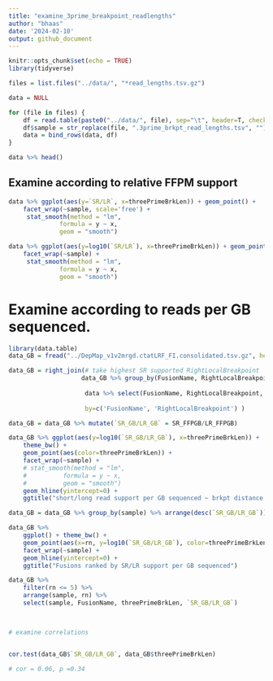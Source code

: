 ```yaml
---
title: "examine_3prime_breakpoint_readlengths"
author: "bhaas"
date: '2024-02-10'
output: github_document
---
```


```r
knitr::opts_chunk$set(echo = TRUE)
library(tidyverse)
```


```r

files = list.files("../data/", "*read_lengths.tsv.gz")

data = NULL

for (file in files) {
    df = read.table(paste0("../data/", file), sep="\t", header=T, check.names = FALSE)
    df$sample = str_replace(file, ".3prime_brkpt_read_lengths.tsv", "")
    data = bind_rows(data, df)
}

data %>% head()
```

## Examine according to relative FFPM support

```r

data %>% ggplot(aes(y=`SR/LR`, x=threePrimeBrkLen)) + geom_point() +
    facet_wrap(~sample, scale='free') +
     stat_smooth(method = "lm", 
              formula = y ~ x, 
              geom = "smooth") 


```



```r

data %>% ggplot(aes(y=log10(`SR/LR`), x=threePrimeBrkLen)) + geom_point() +
    facet_wrap(~sample) +
     stat_smooth(method = "lm", 
              formula = y ~ x, 
              geom = "smooth")


```


# Examine according to reads per GB sequenced.

```r
library(data.table)
data_GB = fread("../DepMap_v1v2mrgd.ctatLRF_FI.consolidated.tsv.gz", header=T, sep="\t", stringsAsFactors = F, drop=c("LR_accessions", "JunctionReads", "SpanningFrags", "CounterFusionLeftReads", "CounterFusionRightReads")) %>% rename(FusionName = fusion)

```

```r

data_GB = right_join(# take highest SR supported RightLocalBreakpoint
                    data_GB %>% group_by(FusionName, RightLocalBreakpoint) %>% arrange(desc(SR_FFPGB)) %>% filter(row_number() == 1) %>% ungroup(),
                    
                     data %>% select(FusionName, RightLocalBreakpoint, threePrimeBrkLen), 
                    
                     by=c('FusionName', 'RightLocalBreakpoint') )

```


```r

data_GB = data_GB %>% mutate(`SR_GB/LR_GB` = SR_FFPGB/LR_FFPGB)

```

```r

data_GB %>% ggplot(aes(y=log10(`SR_GB/LR_GB`), x=threePrimeBrkLen)) + 
    theme_bw() +
    geom_point(aes(color=threePrimeBrkLen)) +
    facet_wrap(~sample) +
    # stat_smooth(method = "lm", 
    #          formula = y ~ x, 
    #          geom = "smooth")
    geom_hline(yintercept=0) +
    ggtitle("short/long read support per GB sequenced ~ brkpt distance from 3' end of read")


```


```r

data_GB = data_GB %>% group_by(sample) %>% arrange(desc(`SR_GB/LR_GB`)) %>% mutate(rn=row_number()) %>% ungroup() 
```

```r
data_GB %>%
    ggplot() + theme_bw() +
    geom_point(aes(x=rn, y=log10(`SR_GB/LR_GB`), color=threePrimeBrkLen)) +
    facet_wrap(~sample) +
    geom_hline(yintercept=0) +
    ggtitle("Fusions ranked by SR/LR support per GB sequenced")


```


```r

data_GB %>%
    filter(rn <= 5) %>%
    arrange(sample, rn) %>%
    select(sample, FusionName, threePrimeBrkLen, `SR_GB/LR_GB`)

   


```


```r
# examine correlations


cor.test(data_GB$`SR_GB/LR_GB`, data_GB$threePrimeBrkLen)

# cor = 0.06, p =0.34


```

